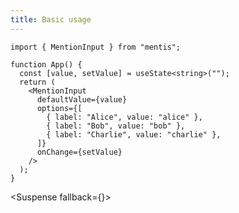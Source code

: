 ```yaml
---
title: Basic usage
---
```



```tsx
import { MentionInput } from "mentis";

function App() {
  const [value, setValue] = useState<string>("");
  return (
    <MentionInput
      defaultValue={value}
      options={[
        { label: "Alice", value: "alice" },
        { label: "Bob", value: "bob" },
        { label: "Charlie", value: "charlie" },
      ]}
      onChange={setValue}
    />
  );
}
```

<Suspense fallback={<DemoFallback />}>
  <BasicUsageDemo />
</Suspense>
